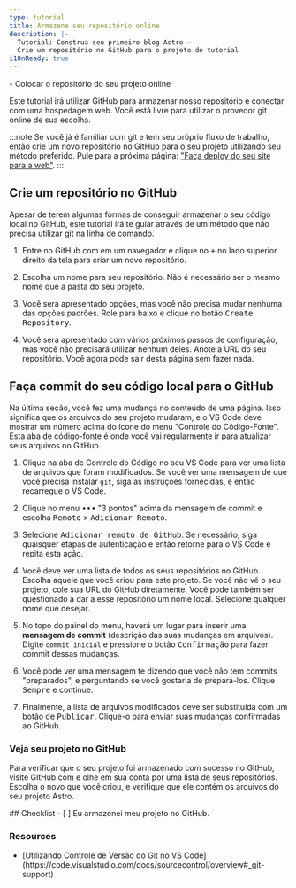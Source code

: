 ```yaml
---
type: tutorial
title: Armazene seu repositório online
description: |-
  Tutorial: Construa seu primeiro blog Astro —
  Crie um repositório no GitHub para o projeto do tutorial
i18nReady: true
---
```


<PreCheck>
  - Colocar o repositório do seu projeto online
</PreCheck>

Este tutorial irá utilizar GitHub para armazenar nosso repositório e conectar com uma hospedagem web. Você está livre para utilizar o provedor git online de sua escolha.

:::note
Se você já é familiar com git e tem seu próprio fluxo de trabalho, então crie um novo repositório no GitHub para o seu projeto utilizando seu método preferido. Pule para a próxima página: ["Faça deploy do seu site para a web"](/pt-br/tutorial/1-setup/5/).
:::

## Crie um repositório no GitHub

Apesar de terem algumas formas de conseguir armazenar o seu código local no GitHub, este tutorial irá te guiar através de um método que não precisa utilizar git na linha de comando. 

1. Entre no GitHub.com em um navegador e clique no <kbd>+</kbd> no lado superior direito da tela para criar um novo repositório. 

2. Escolha um nome para seu repositório. Não é necessário ser o mesmo nome que a pasta do seu projeto.

3. Você será apresentado opções, mas você não precisa mudar nenhuma das opções padrões. Role para baixo e clique no botão <kbd>Create Repository</kbd>.

4. Você será apresentado com vários próximos passos de configuração, mas você não precisará utilizar nenhum deles. Anote a URL do seu repositório. Você agora pode sair desta página sem fazer nada.


## Faça commit do seu código local para o GitHub

Na última seção, você fez uma mudança no conteúdo de uma página. Isso significa que os arquivos do seu projeto mudaram, e o VS Code deve mostrar um número acima do ícone do menu "Controle do Código-Fonte". Esta aba de código-fonte é onde você vai regularmente ir para atualizar seus arquivos no GitHub.


1. Clique na aba de Controle do Código no seu VS Code para ver uma lista de arquivos que foram modificados. Se você ver uma mensagem de que você precisa instalar `git`, siga as instruções fornecidas, e então recarregue o VS Code.

2. Clique no menu <kbd>•••</kbd> "3 pontos" acima da mensagem de commit e escolha <kbd>Remoto</kbd> > <kbd>Adicionar Remoto</kbd>.

3. Selecione <kbd>Adicionar remoto de GitHub</kbd>. Se necessário, siga quaisquer etapas de autenticação e então retorne para o VS Code e repita esta ação.

4. Você deve ver uma lista de todos os seus repositórios no GitHub. Escolha aquele que você criou para este projeto. Se você não vê o seu projeto, cole sua URL do GitHub diretamente. Você pode também ser questionado a dar a esse repositório um nome local. Selecione qualquer nome que desejar.

5. No topo do painel do menu, haverá um lugar para inserir uma **mensagem de commit** (descrição das suas mudanças em arquivos). Digite `commit inicial` e pressione o botão <kbd>Confirmação</kbd> para fazer commit dessas mudanças.

6. Você pode ver uma mensagem te dizendo que você não tem commits "preparados", e perguntando se você gostaria de prepará-los. Clique <kbd>Sempre</kbd> e continue.

7. Finalmente, a lista de arquivos modificados deve ser substituída com um botão de <kbd>Publicar</kbd>. Clique-o para enviar suas mudanças confirmadas ao GitHub.


### Veja seu projeto no GitHub

Para verificar que o seu projeto foi armazenado com sucesso no GitHub, visite GitHub.com e olhe em sua conta por uma lista de seus repositórios. Escolha o novo que você criou, e verifique que ele contém os arquivos do seu projeto Astro.




<Box icon="check-list">
## Checklist

<Checklist>
- [ ] Eu armazenei meu projeto no GitHub.
</Checklist>
</Box>

### Resources

- <p>[Utilizando Controle de Versão do Git no VS Code](https://code.visualstudio.com/docs/sourcecontrol/overview#_git-support) <Badge class="neutral-badge" text="externo" /></p>
